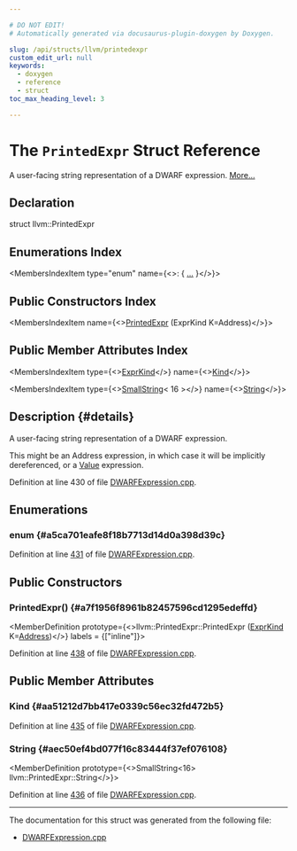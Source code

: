 ```yaml
---

# DO NOT EDIT!
# Automatically generated via docusaurus-plugin-doxygen by Doxygen.

slug: /api/structs/llvm/printedexpr
custom_edit_url: null
keywords:
  - doxygen
  - reference
  - struct
toc_max_heading_level: 3

---
```





# The `PrintedExpr` Struct Reference

<DoxygenPage pluginConfig={pluginConfig}>

A user-facing string representation of a DWARF expression. <a href="#details">More...</a>

## Declaration

<CodeBlock>struct llvm::PrintedExpr</CodeBlock>

## Enumerations Index

<MembersIndex>

<MembersIndexItem
  type="enum"
  name={<>:  &#123; <a href="#a5ca701eafe8f18b7713d14d0a398d39c">...</a> &#125;</>}>
</MembersIndexItem>

</MembersIndex>

## Public Constructors Index

<MembersIndex>

<MembersIndexItem
  name={<><a href="#a7f1956f8961b82457596cd1295edeffd">PrintedExpr</a> (ExprKind K=Address)</>}>
</MembersIndexItem>

</MembersIndex>

## Public Member Attributes Index

<MembersIndex>

<MembersIndexItem
  type={<><a href="#a5ca701eafe8f18b7713d14d0a398d39c">ExprKind</a></>}
  name={<><a href="#aa51212d7bb417e0339c56ec32fd472b5">Kind</a></>}>
</MembersIndexItem>

<MembersIndexItem
  type={<><a href="/docs/api/classes/llvm/smallstring">SmallString</a>&lt; 16 &gt;</>}
  name={<><a href="#aec50ef4bd077f16c83444f37ef076108">String</a></>}>
</MembersIndexItem>

</MembersIndex>

## Description {#details}

A user-facing string representation of a DWARF expression.

This might be an Address expression, in which case it will be implicitly dereferenced, or a <a href="/docs/api/classes/llvm/value">Value</a> expression.

Definition at line 430 of file <a href="/docs/api/files/lib/lib/debuginfo/lib/debuginfo/dwarf/dwarfexpression-cpp">DWARFExpression.cpp</a>.

<SectionDefinition>

## Enumerations

### enum  {#a5ca701eafe8f18b7713d14d0a398d39c}

<MemberDefinition
  prototype="enum llvm::PrintedExpr::ExprKind ">

<EnumerationList title="Enumeration values">

<Link id="a5ca701eafe8f18b7713d14d0a398d39ca4de5124f55d0957877b3a08434d900f5" />
<EnumerationListItem name="Address">

</EnumerationListItem>

<Link id="a5ca701eafe8f18b7713d14d0a398d39ca961c3ed8e7d238b11afa96cd11b5ede7" />
<EnumerationListItem name="Value">

</EnumerationListItem>

</EnumerationList>

Definition at line <a href="/docs/api/files/lib/lib/debuginfo/lib/debuginfo/dwarf/dwarfexpression-cpp/#l00431">431</a> of file <a href="/docs/api/files/lib/lib/debuginfo/lib/debuginfo/dwarf/dwarfexpression-cpp">DWARFExpression.cpp</a>.
</MemberDefinition>

</SectionDefinition>

<SectionDefinition>

## Public Constructors

### PrintedExpr() {#a7f1956f8961b82457596cd1295edeffd}

<MemberDefinition
  prototype={<>llvm::PrintedExpr::PrintedExpr (<a href="#a5ca701eafe8f18b7713d14d0a398d39c">ExprKind</a> K=<a href="#a5ca701eafe8f18b7713d14d0a398d39ca4de5124f55d0957877b3a08434d900f5">Address</a>)</>}
  labels = {["inline"]}>

Definition at line <a href="/docs/api/files/lib/lib/debuginfo/lib/debuginfo/dwarf/dwarfexpression-cpp/#l00438">438</a> of file <a href="/docs/api/files/lib/lib/debuginfo/lib/debuginfo/dwarf/dwarfexpression-cpp">DWARFExpression.cpp</a>.
</MemberDefinition>

</SectionDefinition>

<SectionDefinition>

## Public Member Attributes

### Kind {#aa51212d7bb417e0339c56ec32fd472b5}

<MemberDefinition
  prototype="ExprKind llvm::PrintedExpr::Kind">

Definition at line <a href="/docs/api/files/lib/lib/debuginfo/lib/debuginfo/dwarf/dwarfexpression-cpp/#l00435">435</a> of file <a href="/docs/api/files/lib/lib/debuginfo/lib/debuginfo/dwarf/dwarfexpression-cpp">DWARFExpression.cpp</a>.
</MemberDefinition>

### String {#aec50ef4bd077f16c83444f37ef076108}

<MemberDefinition
  prototype={<>SmallString&lt;16&gt; llvm::PrintedExpr::String</>}>

Definition at line <a href="/docs/api/files/lib/lib/debuginfo/lib/debuginfo/dwarf/dwarfexpression-cpp/#l00436">436</a> of file <a href="/docs/api/files/lib/lib/debuginfo/lib/debuginfo/dwarf/dwarfexpression-cpp">DWARFExpression.cpp</a>.
</MemberDefinition>

</SectionDefinition>

<hr/>

The documentation for this struct was generated from the following file:

<ul>
<li><a href="/docs/api/files/lib/lib/debuginfo/lib/debuginfo/dwarf/dwarfexpression-cpp">DWARFExpression.cpp</a></li>
</ul>

</DoxygenPage>
